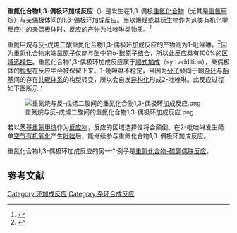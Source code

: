 {{Reactionbox
| Reference = 
| Type = 环加成反应
| NamedAfter = 
| Section3 = {{Reactionbox Identifiers
   | RSC_ontology_id = 
   | RSC_ontology_id_verified={{rsccite}}
 }}
| Reaction = {{Reactionbox Reaction
   | Image = 
   | Reactant1 = [[重氮化合物|重氮化合物]]
   | Reactant2 = [[亲偶极体|亲偶极体]]
   | Product1 = [[吡唑啉|吡唑啉]]类物质
  }}
}}
'''重氮化合物1,3-偶极环加成反应'''（{{lang-en|diazoalkane 1,3-dipolar cycloaddition}}）是发生在1,3-偶极[[重氮化合物|重氮化合物]]（尤其是[[重氮甲烷|重氮甲烷]]）与[[亲偶极体|亲偶极体]]间的[[1,3-偶极环加成反应|1,3-偶极环加成反应]]。当以[[烯烃|烯烃]]或其[[衍生物|衍生物]]作为这类[[有机反应|有机化学反应]]中的亲偶极体时，反应的[[产物_(化学)|产物]]为[[吡唑啉|吡唑啉]]类物质。<ref>{{cite book
 |author    = Reinhard Brückner
 |title     = ''Advanced organic chemistry: reaction mechanisms''
 |series    = Advanced Organic Chemistry Series
 |publisher = Academic Press
 |location  = 
 |pages     = 505
 |ISBN      = 978-0-121-38110-2
 |url       = http://wiredfreak.com/.Chemistry%20eBooks%20Collection/Organic/General/Advanced%20organic%20chemistry%20Reaction%20mechanisms%202002%20-%20Bruckner.pdf
 |language  = en
 |date      = Jul 26, 2001
}}{{dead link|date=2018年4月 |bot=InternetArchiveBot |fix-attempted=yes }}</ref> 

重氮甲烷与[[反-戊烯二酸|反-戊烯二酸]]重氮化合物1,3-偶极环加成反应的产物则为1-吡唑啉。<ref>{{cite journal
 | author = Mingping Di, Kathleen S. Rein
 | title = Aza analogs of kainoids by dipolar cycloaddition
 | journal = Tetrahedron Letters
 | volume = 45
 | issue = 24
 | pages = 4703–4705
 | doi = 10.1016/j.tetlet.2004.04.097
 | url = http://www.sciencedirect.com/science/article/pii/S0040403904008883
 | language = en
 | date = Jun 7, 2004
 | access-date = 2012-02-05
 | archive-date = 2019-06-30
 | archive-url = https://web.archive.org/web/20190630220207/https://www.sciencedirect.com/science/article/pii/S0040403904008883
 | dead-url = no
 }}</ref>因为重氮化合物末端[[氮|氮]][[原子|原子]]仅能与[[酯|酯]]中的α-[[碳|碳]]原子结合，所以此反应具有100%的[[区域选择性|区域选择性]]。重氮化合物1,3-偶极环加成反应属于[[顺式加成|顺式加成]]（syn addition），亲偶极体的[[构型|构型]]在反应中会被保留下来。1-吡唑啉不稳定，且因为[[分子|分子]]倾向于朝[[杂环化合物|杂环]]与[[酯基|酯基]]间的存在[[共轭体系|共轭体系]]的构型转变，所以会自发[[异构化|异构化]]形成2-吡唑啉。此反应过程如下图所示：

[[File:重氮烷与反-戊烯二酸间的重氮化合物1,3-偶极环加成反应.png|center]]

若以[[苯基重氮甲烷|苯基重氮甲烷]]作为[[反应物|反应物]]，反应的区域选择性将会颠倒。在2-吡唑啉发生简单[[空气|空气]][[有机氧化还原反应|有机氧化]]产生[[吡唑|吡唑]]后，能继续参与重氮化合物1,3-偶极环加成反应。   

重氮化合物1,3-偶极环加成反应的另一个例子是[[巴顿–凯洛格反应|重氮化合物-硫酮偶联反应]]。

== 参考文献 ==
{{Reflist}}

{{DEFAULTSORT:Diazoalkane 1,3-Dipolar Cycloaddition}}

[[Category:环加成反应|Category:环加成反应]]
[[Category:杂环合成反应|Category:杂环合成反应]]